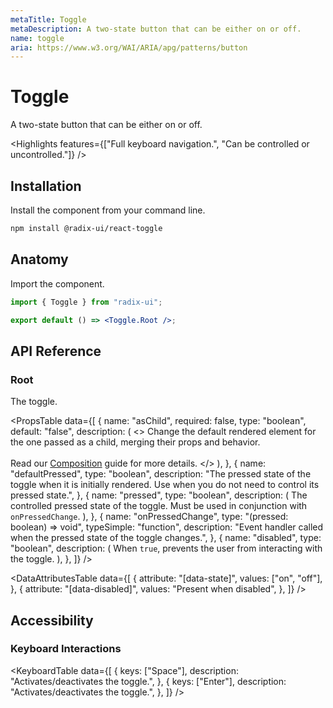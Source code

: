 ```yaml
---
metaTitle: Toggle
metaDescription: A two-state button that can be either on or off.
name: toggle
aria: https://www.w3.org/WAI/ARIA/apg/patterns/button
---
```


# Toggle

<Description>A two-state button that can be either on or off.</Description>

<HeroContainer>
	<ToggleDemo />
</HeroContainer>

<HeroCodeBlock folder="Toggle" />

<Highlights
	features={["Full keyboard navigation.", "Can be controlled or uncontrolled."]}
/>

## Installation

Install the component from your command line.

```bash
npm install @radix-ui/react-toggle
```

## Anatomy

Import the component.

```jsx
import { Toggle } from "radix-ui";

export default () => <Toggle.Root />;
```

## API Reference

### Root

The toggle.

<PropsTable
	data={[
		{
			name: "asChild",
			required: false,
			type: "boolean",
			default: "false",
			description: (
				<>
					Change the default rendered element for the one passed as a child,
					merging their props and behavior.
					<br />
					<br />
					Read our <a href="../guides/composition">Composition</a> guide for
					more details.
				</>
			),
		},
		{
			name: "defaultPressed",
			type: "boolean",
			description:
				"The pressed state of the toggle when it is initially rendered. Use when you do not need to control its pressed state.",
		},
		{
			name: "pressed",
			type: "boolean",
			description: (
				<span>
					The controlled pressed state of the toggle. Must be used in
					conjunction with <Code>onPressedChange</Code>.
				</span>
			),
		},
		{
			name: "onPressedChange",
			type: "(pressed: boolean) => void",
			typeSimple: "function",
			description:
				"Event handler called when the pressed state of the toggle changes.",
		},
		{
			name: "disabled",
			type: "boolean",
			description: (
				<span>
					When <Code>true</Code>, prevents the user from interacting with the
					toggle.
				</span>
			),
		},
	]}
/>

<DataAttributesTable
	data={[
		{
			attribute: "[data-state]",
			values: ["on", "off"],
		},
		{
			attribute: "[data-disabled]",
			values: "Present when disabled",
		},
	]}
/>

## Accessibility

### Keyboard Interactions

<KeyboardTable
	data={[
		{
			keys: ["Space"],
			description: "Activates/deactivates the toggle.",
		},
		{
			keys: ["Enter"],
			description: "Activates/deactivates the toggle.",
		},
	]}
/>
